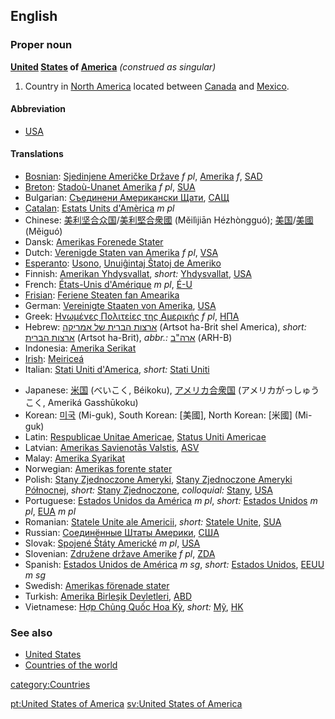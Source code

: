 ==English==
===Proper noun===
'''[[United]] [[State]]s of [[America]]''' ''(construed as singular)''

# Country in [[North America]] located between [[Canada]] and [[Mexico]].

====Abbreviation====
*[[USA]]

====Translations====
{{top}}
*[[Bosnian]]: [[Sjedinjene Američke Države]] ''f pl'', [[Amerika]] ''f'', [[SAD]]
*[[Breton]]: [[Stadoù-Unanet Amerika]] ''f pl'', [[SUA]]
*Bulgarian: [[Съединени Американски Щати]], [[САЩ]]
*[[Catalan]]: [[Estats Units d'Amèrica]] ''m pl''
*Chinese: [[美利坚合众国]]/[[美利堅合衆國]] (Měilìjiān Hézhòngguó); [[美国]]/[[美國]] (Měiguó)
*Dansk: [[Amerikas Forenede Stater]]
*Dutch: [[Verenigde Staten van Amerika]] ''f pl'', [[VSA]]
*[[Esperanto]]: [[Usono]], [[Unuiĝintaj Ŝtatoj de Ameriko]]
*Finnish: [[Amerikan Yhdysvallat]], ''short:'' [[Yhdysvallat]], [[USA]]
*French: [[États-Unis d'Amérique]] ''m pl'', [[É-U]]
*[[Frisian]]: [[Feriene Steaten fan Amearika]]
*German: [[Vereinigte Staaten von Amerika]], [[USA]]
*Greek: [[Ηνωμένες Πολιτείες της Αμερικής]] ''f pl'', [[ΗΠΑ]]
*Hebrew: [[ארצות הברית של אמריקה]] (Artsot ha-Brit shel America),  ''short:'' [[ארצות הברית]] (Artsot ha-Brit), ''abbr.:'' [[ארה"ב]] (ARH-B)
*Indonesia: [[Amerika Serikat]]
*[[Irish]]: [[Meiriceá]]
*Italian: [[Stati Uniti d'America]], ''short:'' [[Stati Uniti]]
{{mid}}
*Japanese: [[米国]] (べいこく, Béikoku), [[アメリカ合衆国]] (アメリカがっしゅうこく, Ameriká Gasshūkoku)
*Korean: [[미국]] (Mi-guk), South Korean: [美國], North Korean: [米國] (Mi-guk)
*Latin: [[Respublicae Unitae Americae]], [[Status Uniti Americae]]
*Latvian: [[Amerikas Savienotās Valstis]], [[ASV]]
*Malay: [[Amerika Syarikat]]
*Norwegian: [[Amerikas forente stater]]
*Polish: [[Stany Zjednoczone Ameryki]], [[Stany Zjednoczone Ameryki Północnej]], ''short:'' [[Stany Zjednoczone]], ''colloquial:'' [[Stany]], [[USA]]
*Portuguese: [[Estados Unidos da América]] ''m pl'', ''short:'' [[Estados Unidos]] ''m pl'', [[EUA]] ''m pl''
*Romanian: [[Statele Unite ale Americii]], ''short:'' [[Statele Unite]], [[SUA]]
*Russian: [[Соединённые Штаты Америки]], [[США]]
*Slovak: [[Spojené Štáty Americké]] ''m pl'', [[USA]]
*Slovenian: [[Združene države Amerike]] ''f pl'', [[ZDA]]
*Spanish: [[Estados Unidos de América]] ''m sg'', ''short:'' [[Estados Unidos]], [[EEUU]] ''m sg''
*Swedish: [[Amerikas förenade stater]]
*Turkish: [[Amerika Birleşik Devletleri]], [[ABD]]
*Vietnamese: [[Hợp Chủng Quốc Hoa Kỳ]], ''short:'' [[Mỹ]], [[HK]]
{{bottom}}

===See also===
*[[United States]]
*[[Countries of the world]]

[[category:Countries]]

[[pt:United States of America]]
[[sv:United States of America]]